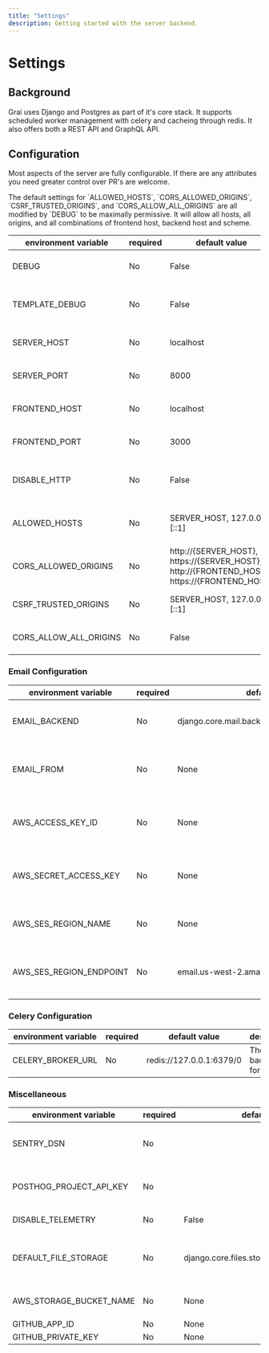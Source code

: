 ```yaml
---
title: "Settings"
description: Getting started with the server backend.
---
```



# Settings

## Background

Grai uses Django and Postgres as part of it's core stack.
It supports scheduled worker management with celery and cacheing through redis.
It also offers both a REST API and GraphQL API.

## Configuration

Most aspects of the server are fully configurable.
If there are any attributes you need greater control over PR's are welcome.

<Callout type="warning" emoji="ℹ️">
    The default settings for `ALLOWED_HOSTS`, `CORS_ALLOWED_ORIGINS`, `CSRF_TRUSTED_ORIGINS`, and
    `CORS_ALLOW_ALL_ORIGINS` are all modified by `DEBUG` to be maximally permissive.
    It will allow all hosts, all origins, and all combinations of frontend host, backend host and scheme.
</Callout>


| environment variable    | required | default value | description |
| ----------------------- | -------- | ------------- | ----------- |
| DEBUG                   | No       | False         | Run in debug mode |
| TEMPLATE_DEBUG          | No       | False         | Run templating in debug mode |
| SERVER_HOST             | No       | localhost     | host for the current deployment |
| SERVER_PORT             | No       | 8000          | port for the current deployment |
| FRONTEND_HOST           | No       | localhost     | host for the deployed frontend  |
| FRONTEND_PORT           | No       | 3000          | port for the deployed frontend  |
| DISABLE_HTTP            | No       | False         | disables access through http |
| ALLOWED_HOSTS           | No       | SERVER_HOST, 127.0.0.1, [::1] | disables access through http    |
| CORS_ALLOWED_ORIGINS    | No       | http://\{SERVER_HOST\}, https://\{SERVER_HOST\}, http://\{FRONTEND_HOST\}, https://\{FRONTEND_HOST\} | host for the current deployment |
| CSRF_TRUSTED_ORIGINS    | No       | SERVER_HOST, 127.0.0.1, [::1] | host for the current deployment |
| CORS_ALLOW_ALL_ORIGINS  | No       | False         | Django CORS allow all setting |


### Email Configuration

| environment variable    | required | default value | description |
| ----------------------- | -------- | ------------- | ----------- |
| EMAIL_BACKEND           | No       | django.core.mail.backends.console.EmailBackend | Your preferred email [backend](https://docs.djangoproject.com/en/4.1/topics/email/#topic-email-backends) |
| EMAIL_FROM              | No       | None          | The email address your emails should be sent from |
| AWS_ACCESS_KEY_ID       | No       | None          | AWS access key id required for amazon SES |
| AWS_SECRET_ACCESS_KEY   | No       | None          | AWS secret access key required for amazon SES |
| AWS_SES_REGION_NAME     | No       | None          | AWS region required for amazon SES |
| AWS_SES_REGION_ENDPOINT | No       | email.us-west-2.amazonaws.com | The email address your emails should be sent from |


### Celery Configuration

| environment variable    | required | default value | description |
| ----------------------- | -------- | ------------- | ----------- |
| CELERY_BROKER_URL       | No       | redis://127.0.0.1:6379/0 | The backend url for celery |


### Miscellaneous

| environment variable    | required | default value | description |
| ----------------------- | -------- | ------------- | ----------- |
| SENTRY_DSN              | No       |               | Configure error reporting with Sentry |
| POSTHOG_PROJECT_API_KEY | No       |               | Configure logging through posthog |
| DISABLE_TELEMETRY       | No       | False         | Disables all telemetry |
| DEFAULT_FILE_STORAGE    | No       | django.core.files.storage.FileSystemStorage | The default file storage backend used by Django |
| AWS_STORAGE_BUCKET_NAME | No       | None          | AWS bucket storage |
| GITHUB_APP_ID           | No       | None          |             |
| GITHUB_PRIVATE_KEY      | No       | None          |              |
